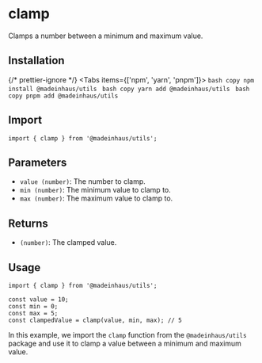 # clamp

Clamps a number between a minimum and maximum value.

## Installation


{/* prettier-ignore */}
<Tabs items={['npm', 'yarn', 'pnpm']}>
    <Tab>
        ```bash copy
        npm install @madeinhaus/utils
        ```
    </Tab>
    <Tab>
        ```bash copy
        yarn add @madeinhaus/utils
        ```
    </Tab>
    <Tab>
        ```bash copy
        pnpm add @madeinhaus/utils
        ```
    </Tab>
</Tabs>

## Import

```tsx copy
import { clamp } from '@madeinhaus/utils';
```

## Parameters

- `value (number)`: The number to clamp.
- `min (number)`: The minimum value to clamp to.
- `max (number)`: The maximum value to clamp to.

## Returns
- `(number)`: The clamped value.

## Usage

```tsx copy showLineNumbers
import { clamp } from '@madeinhaus/utils';

const value = 10;
const min = 0;
const max = 5;
const clampedValue = clamp(value, min, max); // 5
```

In this example, we import the `clamp` function from the `@madeinhaus/utils` package and use it to clamp a value between a minimum and maximum value.